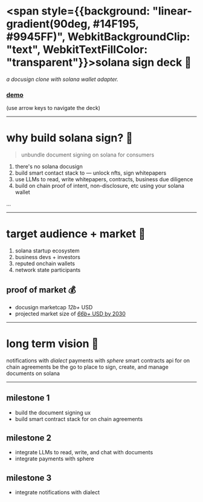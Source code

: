 <SlidePage next="page-2">
    
<Cover>

# <span style={{background: "linear-gradient(90deg, #14F195, #9945FF)", WebkitBackgroundClip: "text", WebkitTextFillColor: "transparent"}}>solana sign deck</span> 📝

*a docusign clone with solana wallet adapter.*

### [demo](https://solana-sign.vercel.app)

(use arrow keys to navigate the deck)

</Cover>

---

# why build solana sign? 🤔

> unbundle document signing on solana for consumers

1. there's no solana docusign
2. build smart contact stack to — unlock nfts, sign whitepapers
3. use LLMs to read, write whitepapers, contracts, business due diligence
4. build on chain proof of intent, non-disclosure, etc using your solana wallet

<SpeakerNotes>
...
</SpeakerNotes>

---

# target audience + market 🎯

1. solana startup ecosystem
2. business devs + investors
3. reputed onchain wallets
4. network state participants

## proof of market 💰

- docusign marketcap *12b+* USD
- projected market size of [*66b+* USD by 2030](https://www.fortunebusinessinsights.com/industry-reports/digital-signature-market-100356)

---

# long term vision 🚀

<Steps>
  <Step>notifications with <i>dialect</i></Step>
  <Step>payments with <i>sphere</i></Step>
  <Step>smart contracts api for on chain agreements</Step>
  <Step>be the go to place to sign, create, and manage documents on solana</Step>
</Steps>


---

## milestone 1

- build the document signing ux
- build smart contract stack for on chain agreements

## milestone 2

- integrate LLMs to read, write, and chat with documents
- integrate payments with sphere

## milestone 3

- integrate notifications with dialect

</SlidePage>
